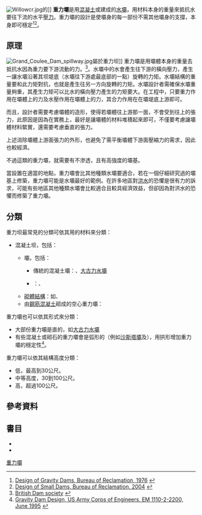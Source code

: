 [[Image:Willowcr.jpg|thumb]]的{{le|柳谷坊壩|Willow Creek Dam (Oregon)}}]]
'''重力壩'''是用[[混凝土|混凝土]]或{{le|砌石|Stonemasonry}}建成的[[水壩|水壩]]，用材料本身的重量來抵抗水要往下流的水平[[壓力|壓力]]。重力壩的設計是使壩身的每一部份不需其他壩身的支撐，本身即可穩定<ref>[http://www.usbr.gov/pmts/hydraulics_lab/pubs/manuals/GravityDams.pdf  Design of Gravity Dams, Bureau of Reclamation, 1976] {{webarchive|url=https://web.archive.org/web/20120121050244/http://www.usbr.gov/pmts/hydraulics_lab/pubs/manuals/GravityDams.pdf |date=2012-01-21 }}</ref><ref>[http://www.usbr.gov/pmts/hydraulics_lab/pubs/manuals/SmallDams.pdf  Design of Small Dams, Bureau of Reclamation, 2004] {{webarchive|url=https://web.archive.org/web/20140222000504/http://www.usbr.gov/pmts/hydraulics_lab/pubs/manuals/SmallDams.pdf |date=2014-02-22 }}</ref>。

==原理==
[[File:Grand_Coulee_Dam_spillway.jpg|thumb]]屬於重力坝]]
重力壩是用壩體本身的重量去抵抗水因為重力要下游流動的力。<ref>[http://www.britishdams.org/about_dams/gravity.htm British Dam society] {{webarchive|url=https://web.archive.org/web/20110831091428/http://www.britishdams.org/about_dams/gravity.htm |date=2011-08-31 }}</ref>。水壩中的水會產生往下游的橫向壓力，產生一讓水壩沿著其坝堤底（水壩往下游處最底部的一點）旋轉的力矩。水壩結構的重量要和此力矩對抗，也就是產生往另一方向旋轉的力矩。水壩設計者需確保水壩重量夠重，其產生力矩可以比水的橫向壓力產生的力矩要大。在工程中，只要重力作用在壩體上的力及水壓作用在壩體上的力，其合力作用在在壩堤底上游即可。

而且，設計者需要考慮壩體的造形，使得若壩體往上游那一面，不會受到往上的張力，此原因是因為在實務上，最好是讓壩體的材料堆積起來即可，不僅要考慮讓壩體材料緊實，還需要考慮垂直的張力。

上述消除壩體上游面張力的外形，也避免了需平衡壩體下游面壓縮力的需求，因此也較經濟。

不過這類的重力壩，就需要有不滲透，且有高強度的壩基。

當設置在適當的地點，重力壩會比其他種類水壩要適合，若在一個仔細研究過的壩基上修築，重力壩可能是水壩最好的範例。在許多地區對[[洪水|洪水]]的恐懼是很有力的訴求，可能有些地區其他種類水壩會比較適合且較具經濟效益，但卻因為對洪水的恐懼而修築了重力壩。

==分類==
重力坝最常見的分類可依其用的材料來分類：
* 混凝土坝，包括：
** {{le|整体混凝土|mass concrete}}壩，包括：
***傳統的混凝土壩：{{le|德沃夏克壩|Dworshak Dam}}、[[大古力水壩|大古力水壩]]
***{{le|碾压混凝土|roller-compacted concrete}}：{{le|柳谷坊壩|Willow Creek Dam (Oregon)}}、{{le|Upper Stillwater壩|Upper Stillwater Dam}}
** [[砌體結構|砌體結構]]：如{{le|Pathfinder壩|Pathfinder Dam}}、{{le|Cheesman壩|Cheesman Dam}}
** 由[[鋼筋混凝土|鋼筋混凝土]]砌成的空心重力壩：{{le|布拉多克壩|Braddock Locks & Dam}}

<!--混合式土壩（composite dam）是混凝土壩和{{le|土石壩|embankment dam}}的結合{{citation needed|date=October 2014}}。材料和混凝土壩及土石壩用的材料相近。
-->
重力壩也可以依其形式來分類：
* 大部份重力壩是直的，如[[大古力水壩|大古力水壩]]
* 有些混凝土或砌石的重力壩會是弧形的（例如[[沙斯塔壩|沙斯塔壩]]及{{le|Cheesman壩|Cheesman Dam}}），用拱形增加重力壩的穩定性<ref>[http://publications.usace.army.mil/publications/eng-manuals/EM_1110-2-2200_sec/EM_1110-2-2200.pdf Gravity Dam Design, US Army Corps of Engineers, EM 1110-2-2200, June 1995] {{webarchive|url=https://web.archive.org/web/20130301215741/http://publications.usace.army.mil/publications/eng-manuals/EM_1110-2-2200_sec/EM_1110-2-2200.pdf |date=2013-03-01 }}</ref>。

重力壩可以依其結構高度分類：
* 低，最高到30公尺。
* 中等高度，30到100公尺。
* 高，超過100公尺。

==參考資料==
{{reflist}}

== 書目 ==
* {{cite book
  | first1 = E.B.
  | last1 = Kollgaardand 
  | first2 = W.L.
  | last2 = Chadwick
  | title = Development of Dam Engineering in the United States
  | origyear = 
  | year = 1988
  | publisher = US Committee of the International Commission on Large Dams
  | location = 
  | isbn = 
  | ref = harp
  }}
* {{cite book
  | first1 = 
  | last1 = 
  | first2 = 
  | last2 = 
  | title = Dams of the United States - Pictorial display of Landmark Dams
  | origyear = 
  | year = 2013
  | publisher = US Society on Dams
  | location = Denver, Colorado
  | isbn = 
  | ref = harr
  }}

[[Category:重力壩|]]